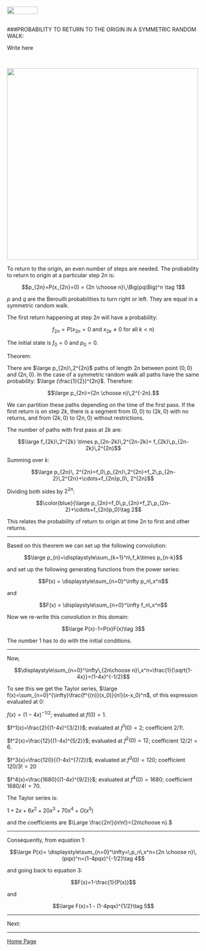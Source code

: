 <br>
<a href="http://rinterested.github.io/statistics/index.html">
<img HEIGHT="20" WIDTH="80" src="https://cloud.githubusercontent.com/assets/9312897/10556783/a27a26fa-745c-11e5-9b1a-2d5bd737387a.PNG"></a>
<br><br>

###PROBABILITY TO RETURN TO THE ORIGIN IN A SYMMETRIC RANDOM WALK:
<br>

Write here

<br>

<img height="500" width="500" src="https://cloud.githubusercontent.com/assets/9312897/16595391/da0bb3d4-42bc-11e6-8c11-97dc9200189e.png">

To return to the origin, an even number of steps are needed. The probability to return to origin at a particular step $2n$ is:

$$p_{2n}=P(x_{2n}=0) = {2n \choose n}\,\Big(pq\Big)^n \tag 1$$

$p$ and $q$ are the Berouilli probabilities to turn right or left. They are equal in a symmetric random walk.

The first return happening at step $2n$ will have a probability:

$$f_{2n} = P(x_{2n}=0 \text{ and } x_{2k}\neq 0 \text{ for all } k<n)$$

The initial state is $f_0=0$ and $p_0=0$.

Theorem:

There are $\large p_{2n}\,2^{2n}$ paths of length $2n$ between point $(0,0)$ and $(2n,0)$. In the case of a symmetric random walk all paths have the same probability: $\large (\frac{1}{2})^{2n}$. Therefore:


$$\large p_{2n}={2n \choose n}\,2^{-2n}.$$


We can partition these paths depending on the time of the first pass. If the first return is on step $2k$, there is a segment from $(0,0)$ to $(2k,0)$ with no returns, and from $(2k,0)$ to $(2n,0)$ without restrictions.

The number of paths with first pass at $2k$ are:

$$\large f_{2k}\,2^{2k} \times p_{2n-2k}\,2^{2n-2k}= f_{2k}\,p_{2n-2k}\,2^{2n}$$

Summing over $k$:

$$\large p_{2n}\, 2^{2n}=f_0\,p_{2n}\,2^{2n}+f_2\,p_{2n-2}\,2^{2n}+\cdots+f_{2n}p_0\, 2^{2n}$$

Dividing both sides by $2^{2n}$:

$$\color{blue}{\large p_{2n}=f_0\,p_{2n}+f_2\,p_{2n-2}+\cdots+f_{2n}p_0}\tag 2$$

This relates the probability of return to origin at time $2n$ to first and other returns.


---

Based on this theorem we can set up the following convolution:

$$\large p_{n}=\displaystyle\sum_{k=1}^n\,f_k\times p_{n-k}$$

and set up the following generating functions from the power series:

$$P(x) = \displaystyle\sum_{n=0}^\infty p_n\,x^n$$

and

$$F(x) = \displaystyle\sum_{n=0}^\infty f_n\,x^n$$

Now we re-write this convolution in this domain:

$$\large P(x)-1=P(x)F(x)\tag 3$$

The number $1$ has to do with the initial conditions.


---

Now,

$$\displaystyle\sum_{n=0}^\infty\,{2n\choose n}\,x^n=\frac{1}{\sqrt{1-4x}}=(1-4x)^{-1/2}$$

To see this we get the Taylor series, $\large f(x)=\sum_{n=0}^{\infty}\frac{f^{(n)}(x_0)}{n!}(x-x_0)^n$, of this expression evaluated at $0$:

$f(x)=(1-4x)^{-1/2}$; evaluated at $f(0)=1.$

$f^1(x)=\frac{2}{(1-4x)^{3/2}}$; evaluated at $f^1(0)=2$; coefficient $2/1!$.

$f^2(x)=\frac{12}{(1-4x)^{5/2}}$; evaluated at $f^2(0)=12$; coefficient $12/2!=6$.

$f^3(x)=\frac{120}{(1-4x)^{7/2}}$; evaluated at $f^3(0)=120$; coefficient $120/3!=20$

$f^4(x)=\frac{1680}{(1-4x)^{9/2}}$; evaluated at $f^4(0)=1680$; coefficient $1680/4!=70$.

The Taylor series is:

$1+2 x+6 x^2+20 x^3+70 x^4+O\left(x^5\right)$

and the coefficients are $\Large \frac{2n!}{n!n!}={2n\choose n}.$

---

Consequently, from equation 1:

$$\large P(x)= \displaystyle\sum_{n=0}^\infty=\,p_n\,x^n={2n \choose n}\,(pqx)^n=(1-4pqx)^{-1/2}\tag 4$$

and going back to equation 3:

$$F(x)=1-\frac{1}{P(x)}$$

and

$$\large F(x)=1 - (1-4pqx)^{1/2}\tag 5$$

---

Next:



---

<a href="http://rinterested.github.io/statistics/index.html">Home Page</a>
